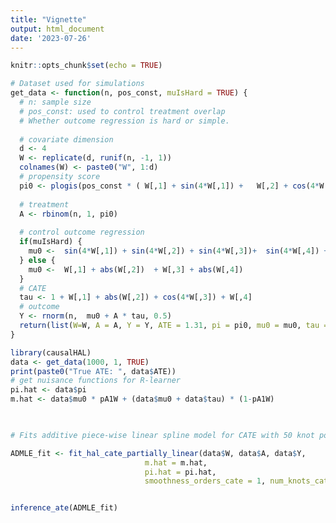 ```yaml
---
title: "Vignette"
output: html_document
date: '2023-07-26'
---
```


```r
knitr::opts_chunk$set(echo = TRUE)
```



```r
# Dataset used for simulations
get_data <- function(n, pos_const, muIsHard = TRUE) {
  # n: sample size
  # pos_const: used to control treatment overlap
  # Whether outcome regression is hard or simple.
  
  # covariate dimension
  d <- 4
  W <- replicate(d, runif(n, -1, 1))
  colnames(W) <- paste0("W", 1:d)
  # propensity score
  pi0 <- plogis(pos_const * ( W[,1] + sin(4*W[,1]) +   W[,2] + cos(4*W[,2]) + W[,3] + sin(4*W[,3]) + W[,4] + cos(4*W[,4]) ))
 
  # treatment
  A <- rbinom(n, 1, pi0)
  
  # control outcome regression
  if(muIsHard) {
    mu0 <-  sin(4*W[,1]) + sin(4*W[,2]) + sin(4*W[,3])+  sin(4*W[,4]) + cos(4*W[,2])
  } else {
    mu0 <-  W[,1] + abs(W[,2])  + W[,3] + abs(W[,4])
  }
  # CATE
  tau <- 1 + W[,1] + abs(W[,2]) + cos(4*W[,3]) + W[,4]
  # outcome
  Y <- rnorm(n,  mu0 + A * tau, 0.5)
  return(list(W=W, A = A, Y = Y, ATE = 1.31, pi = pi0, mu0 = mu0, tau = tau ))
}

```



```r
library(causalHAL)
data <- get_data(1000, 1, TRUE)
print(paste0("True ATE: ", data$ATE))
# get nuisance functions for R-learner
pi.hat <- data$pi
m.hat <- data$mu0 * pA1W + (data$mu0 + data$tau) * (1-pA1W)

 

# Fits additive piece-wise linear spline model for CATE with 50 knot points per covariate using highly adaptive lasso (see tlverse/hal9001 github R package)

ADMLE_fit <- fit_hal_cate_partially_linear(data$W, data$A, data$Y, 
                              m.hat = m.hat,
                              pi.hat = pi.hat,
                              smoothness_orders_cate = 1, num_knots_cate = c(50), max_degree_cate = 1)


inference_ate(ADMLE_fit)
```
